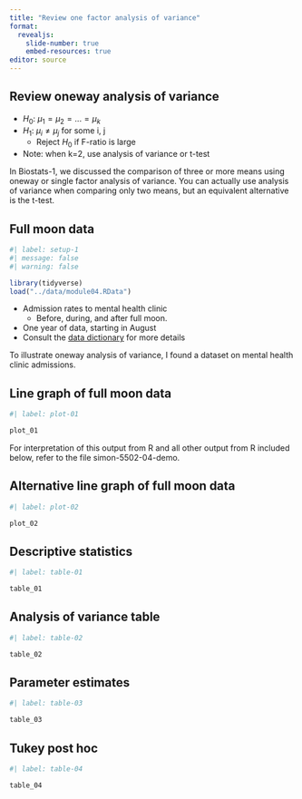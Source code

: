 ```yaml
---
title: "Review one factor analysis of variance"
format: 
  revealjs:
    slide-number: true
    embed-resources: true
editor: source
---
```


## Review oneway analysis of variance

-   $H_0:\ \mu_1=\mu_2=...=\mu_k$
-   $H_1:\ \mu_i \ne \mu_j$ for some i, j
    -   Reject $H_0$ if F-ratio is large
-   Note: when k=2, use analysis of variance or t-test

::: notes
In Biostats-1, we discussed the comparison of three or more means using oneway or single factor analysis of variance. You can actually use analysis of variance when comparing only two means, but an equivalent alternative is the t-test.
:::

## Full moon data

```r
#| label: setup-1
#| message: false
#| warning: false

library(tidyverse)
load("../data/module04.RData")
```


-   Admission rates to mental health clinic
    -   Before, during, and after full moon.
-   One year of data, starting in August
-   Consult the [data dictionary][ref11] for more details

[ref11]: https://github.com/pmean/data/blob/main/files/full-moon-er-admissions.yaml

::: notes
To illustrate oneway analysis of variance, I found a dataset on mental health clinic admissions.
:::

## Line graph of full moon data

```r
#| label: plot-01

plot_01
```

::: notes
For interpretation of this output from R and all other output from R included below, refer to the file simon-5502-04-demo.
:::

## Alternative line graph of full moon data

```r
#| label: plot-02

plot_02
```

## Descriptive statistics

```r
#| label: table-01

table_01
```

## Analysis of variance table

```r
#| label: table-02

table_02
```

## Parameter estimates

```r
#| label: table-03

table_03
```

## Tukey post hoc

```r
#| label: table-04

table_04
```

